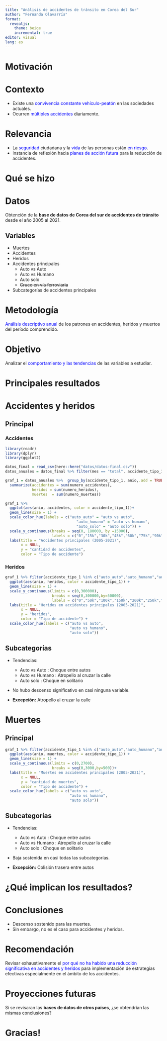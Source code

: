 ```yaml
---
title: "Análisis de accidentes de tránsito en Corea del Sur"
author: "Fernanda Olavarría"
format: 
  revealjs:
    theme: beige
    incremental: true
editor: visual
lang: es
---
```


# Motivación

# Contexto

-   Existe una [convivencia constante vehículo-peatón]{style="color: blue;"} en las sociedades actuales.
-   Ocurren [múltiples accidentes]{style="color: blue;"} diariamente.

# Relevancia

-   La [seguridad]{style="color: blue;"} ciudadana y la [vida]{style="color: blue;"} de las personas están [en riesgo]{style="color: blue;"}.
-   Instancia de reflexión hacia [planes de acción futura]{style="color: blue;"} para la reducción de accidentes.

# Qué se hizo

# Datos

Obtención de la **base de datos de Corea del sur de accidentes de tránsito** desde el año 2005 al 2021.

## Variables

-   Muertes
-   Accidentes
-   Heridos
-   Accidentes principales
    -   Auto vs Auto
    -   Auto vs Humano
    -   Auto solo
    -   ~~Cruce en vía ferroviaria~~
-   Subcategorías de accidentes principales

# Metodología

[Análisis descriptivo anual]{style="color: blue;"} de los patrones en accidentes, heridos y muertos del período comprendido.

# Objetivo

Analizar el [comportamiento y las tendencias]{style="color: blue;"} de las variables a estudiar.

# Principales resultados

# Accidentes y heridos

## Principal

::: panel-tabset
### Accidentes

```r
library(readr)
library(dplyr)
library(ggplot2)

datos_final = read_csv(here::here("datos/datos-final.csv"))
datos_anuales = datos_final %>% filter(mes == "total", accidente_tipo_1 %in% c("auto_auto","auto_humano","auto_solo"))

graf_1 = datos_anuales %>%  group_by(accidente_tipo_1, anio,.add = TRUE) %>% 
  summarize(accidentes = sum(numero_accidentes),
            heridos = sum(numero_heridos),
            muertes  = sum(numero_muertes))

graf_1 %>%
  ggplot(aes(anio, accidentes, color = accidente_tipo_1))+
  geom_line(size = 1) +
  scale_color_hue(labels = c("auto_auto" = "auto vs auto",
                                "auto_humano" = "auto vs humano",
                                "auto_solo" = "auto solo")) +
  scale_y_continuous(breaks = seq(0, 180000, by =15000),
                     labels = c("0","15k","30k","45k","60k","75k","90k","105k","120k","135k","150k","165k","180k")) + 
  labs(title = "Accidentes principales (2005-2021)",
       x = NULL,
       y = "cantidad de accidentes",
       color = "Tipo de accidente")
```

### Heridos

```r
graf_1 %>% filter(accidente_tipo_1 %in% c("auto_auto","auto_humano","auto_solo")) %>% 
  ggplot(aes(anio, heridos, color = accidente_tipo_1)) + 
  geom_line(size = 1) + 
  scale_y_continuous(limits = c(0,300000),
                     breaks = seq(0,300000,by=50000),
                     labels = c("0","50k","100k","150k","200k","250k","300k"))+
  labs(title = "Heridos en accidentes principales (2005-2021)",
       x = NULL,
       y = "heridos",
       color = "Tipo de accidente") + 
  scale_color_hue(labels = c("auto vs auto",
                             "auto vs humano",
                             "auto solo"))
```
:::

## Subcategorías

-   Tendencias:
    -   Auto vs Auto : Choque entre autos
    -   Auto vs Humano : Atropello al cruzar la calle
    -   Auto solo : Choque en solitario
-   No hubo descenso significativo en casi ninguna variable. 

- **Excepción:** Atropello al cruzar la calle

# Muertes

## Principal

```r
graf_1 %>% filter(accidente_tipo_1 %in% c("auto_auto","auto_humano","auto_solo")) %>% 
  ggplot(aes(anio, muertes, color = accidente_tipo_1)) + 
  geom_line(size = 1) + 
  scale_y_continuous(limits = c(0,2700),
                     breaks = seq(0,3000,by=500))+
  labs(title = "Muertes en accidentes principales (2005-2021)",
       x = NULL,
       y = "cantidad de muertes",
       color = "Tipo de accidente") + 
  scale_color_hue(labels = c("auto vs auto",
                             "auto vs humano",
                             "auto solo"))
```

## Subcategorías

-   Tendencias:
    -   Auto vs Auto : Choque entre autos
    -   Auto vs Humano : Atropello al cruzar la calle
    -   Auto solo : Choque en solitario
-   Baja sostenida en casi todas las subcategorías.

- **Excepción:** Colisión trasera entre autos

# ¿Qué implican los resultados?

# Conclusiones

-   Descenso sostenido para las muertes.
-   Sin embargo, no es el caso para accidentes y heridos.


# Recomendación

Revisar exhaustivamente el [por qué no ha habido una reducción significativa en accidentes y heridos]{style="color: blue;"} para implementación de estrategias efectivas especialmente en el ámbito de los accidentes.

# Proyecciones futuras

Si se revisaran las **bases de datos de otros países**, ¿se obtendrían las mismas conclusiones?

# Gracias!
